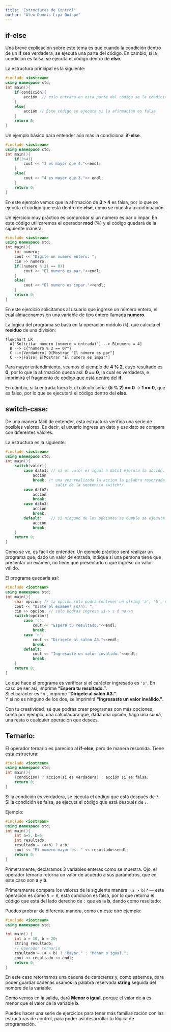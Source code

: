 ```yaml
---
title: "Estructuras de Control"
author: "Alex Dannis Lipa Quispe"
---
```


## if-else

Una breve explicación sobre este tema es que cuando la condición dentro de un **if** sea verdadera, se ejecuta una parte del código. En cambio, si la condición es falsa, se ejecuta el código dentro de **else**.

La estructura principal es la siguiente:

``` cpp
#include <iostream>
using namespace std;
int main(){
    if(condición){
        acción  // solo entrara en esta parte del código se la condición es verdadera
    }
    else{
        acción // Este código se ejecuta si la afirmación es falsa
    }
    return 0;
}
```

Un ejemplo básico para entender aún más la condicional **if-else**.

``` cpp
#include <iostream>
using namespace std;
int main(){
    if(3>4){
        cout << "3 es mayor que 4."<<endl;
    }
    else{
        cout << "4 es mayor que 3."<< endl;
    }
    return 0;
}
```

En este ejemplo vemos que la afirmación de **3 \> 4** es falsa, por lo que se ejecuta el código que está dentro de **else**, como se muestra a continuación.

```{=latex}
\begin{tcolorbox}[custombox]
4 es mayor que 3.
\end{tcolorbox}
```

Un ejercicio muy práctico es comprobar si un número es par o impar. En este código utilizaremos el operador **mod** (%) y el código quedará de la siguiente manera:

``` cpp
#include <iostream>
using namespace std;
int main(){
    int numero;
    cout << "Digite un numero entero: ";
    cin >> numero;
    if((numero % 2) == 0){
        cout << "El numero es par."<<endl;
    }
    else{
        cout << "El numero es impar."<<endl;
    }
    return 0;
}
```

En este ejercicio solicitamos al usuario que ingrese un número entero, el cual almacenamos en una variable de tipo entero llamada **numero**.

La lógica del programa se basa en la operación módulo (`%`), que calcula el **residuo** de una división:

``` mermaid
flowchart LR
  A["Solicitar número (numero = entrada)"] --> B[numero = 4]
  B --> C{"numero % 2 == 0?"}
  C -->|Verdadero| D[Mostrar "El número es par"]
  C -->|Falso| E[Mostrar "El número es impar"]
```

Para mayor entendimiento, veamos el ejemplo de **4 % 2**, cuyo resultado es **0**, por lo que la afirmación queda así: **0 == 0**, la cual es verdadera, e imprimirá el fragmento de código que está dentro del **if**.

En cambio, si la entrada fuera 5, el cálculo sería: **(5 % 2) == 0** → **1 == 0**, que es falso, por lo que se ejecutará el código dentro del **else**.

```{=latex}
\begin{tcolorbox}[custombox]
Digite un numero entero: 4 \\
El numero es par.
\end{tcolorbox}
```

```{=latex}
\begin{tcolorbox}[custombox]
Digite un numero entero: 5 \\
El numero es impar.
\end{tcolorbox}
```

## switch-case:

De una manera fácil de entender, esta estructura verifica una serie de posibles valores. Es decir, el usuario ingresa un dato y ese dato se compara con diferentes valores.

La estructura es la siguiente:

``` cpp
#include <iostream>
using namespace std;
int main(){
    switch(valor){
        case dato1: // si el valor es igual a dato1 ejecuta la acción.
            acción
            break; /* una vez realizada la accion la palabra reservada "break" ara 
                      salir de la sentencia switch*/
        case dato2:
            acción
            break;
        case dato3:
            acción
            break;
        default:    // si ninguno de los opciones se cumple se ejecuta la accion 
            accion
            break;
    }
    return 0;
}
```

Como se ve, es fácil de entender. Un ejemplo práctico será realizar un programa que, dado un valor de entrada, indique si una persona tiene que presentar un examen, no tiene que presentarlo o que ingrese un valor válido.

El programa quedaría así:

``` cpp
#include <iostream>
using namespace std;
int main(){
    char opcion; // la opción solo podrá contener un string 'a', 'b', etc;
    cout << "Diste el examen? (s/n): "; 
    cin >> opcion; // solo podras ingresa si-> s ó no->n
    switch(opcion){
        case 's':
            cout << "Espera tu resultado."<<endl;
            break;
        case 'n':
            cout << "Dirigete al salon A3."<<endl;
            break;
        default:
            cout << "Ingresaste un valor invalido."<<endl;
            break;
    }
    return 0;
}
```

```{=latex}
\begin{tcolorbox}[custombox]
Diste el examen? (s/n): s \\
Espera tu resultado.
\end{tcolorbox}
```

Lo que hace el programa es verificar si el carácter ingresado es `'s'`. En caso de ser así, imprime **"Espera tu resultado."**.\
Si el carácter es `'n'`, imprime **"Dirígete al salón A3."**.\
Y si no es ninguno de los dos, se imprimirá **"Ingresaste un valor inválido."**.

Con tu creatividad, sé que podrás crear programas con más opciones, como por ejemplo, una calculadora que, dada una opción, haga una suma, una resta o cualquier operación que desees.

## Ternario:

El operador ternario es parecido al **if-else**, pero de manera resumida. Tiene esta estructura:

``` cpp
#include <iostream>
using namespace std;
int main(){
    (condicion) ? accion(si es verdadera) : acción si es falsa;
    return 0;
}
```

Si la condición es verdadera, se ejecuta el código que está después de **`?`**.\
Si la condición es falsa, se ejecuta el código que está después de **`:`**.

Ejemplo:

``` cpp
#include <iostream>
using namespace std;
int main(){
    int a=5, b=6;
    int resultado; 
    resultado = (a>b) ? a:b;
    cout << "El numero mayor es: " << resultado<<endl;
    return 0;
}
```

Primeramente, declaramos 3 variables enteras como se muestra. Ojo, el operador ternario retorna un valor de acuerdo a sus parámetros, que en este caso son **a** y **b**.

Primeramente compara los valores de la siguiente manera: `(a > b)?` — esta operación es como `5 > 6`, esta condición es falsa, por lo que retorna el código que está del lado derecho de `:` que es la **b**, dando como resultado:

```{=latex}
\begin{tcolorbox}[custombox]
El numero mayor es: 6
\end{tcolorbox}
```

Puedes probrar de diferente manera, como en este otro ejemplo:

``` cpp
#include <iostream>
using namespace std;

int main() {
    int a = 10, b = 20;
    string resultado;
    // Operador ternario
    resultado = (a > b) ? "Mayor." : "Menor o igual.";
    cout << resultado << endl;
    return 0;
}
```

En este caso retornamos una cadena de caracteres y, como sabemos, para poder guardar cadenas usamos la palabra reservada **string** seguida del nombre de la variable.

Como vemos en la salida, dará **Menor o igual**, porque el valor de **a** es menor que el valor de la variable **b**.

```{=latex}
\begin{tcolorbox}[custombox]
Menor o igual.
\end{tcolorbox}
```

Puedes hacer una serie de ejercicios para tener más familiarización con las estructuras de control, para poder así desarrollar tu lógica de programación.
